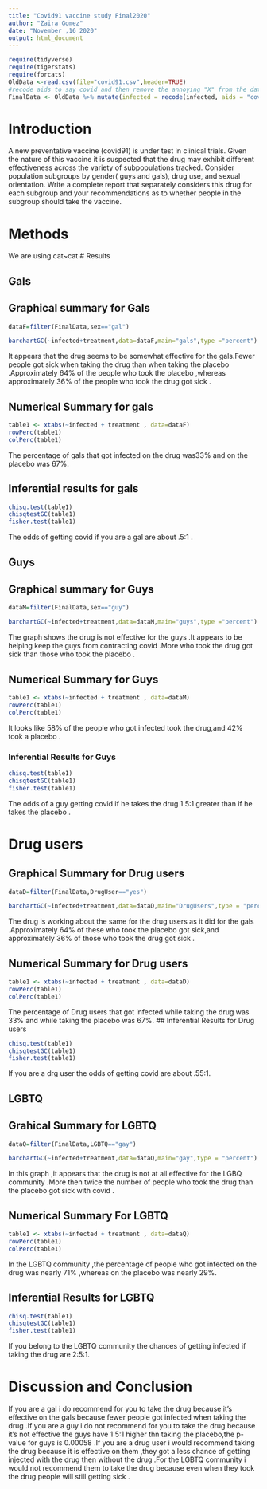 ```yaml
---
title: "Covid91 vaccine study Final2020"
author: "Zaira Gomez"
date: "November ,16 2020"
output: html_document
---
```


```r
require(tidyverse)
require(tigerstats)
require(forcats)
OldData <-read.csv(file="covid91.csv",header=TRUE)
#recode aids to say covid and then remove the annoying "X" from the dataframe
FinalData <- OldData %>% mutate(infected = recode(infected, aids = "covid", none = "OK" )) %>% select(-one_of("X"))
```

# Introduction

<!--In this section you explain what you are trying to show.  Where did the data come from?  What is the research or other question you are trying to answer?.  If you skimp in this section expect to be marked down in your grade. Paint a picture of the project a couple of paragraphs is expected!-->

A new  preventative vaccine (covid91) is under test in clinical trials. Given the nature of this vaccine it is suspected that the drug may exhibit different effectiveness across the variety of subpopulations tracked. Consider population subgroups by gender( guys and gals), drug use, and sexual orientation. Write a complete report that separately considers this drug for each subgroup and your recommendations as to whether people in the subgroup should take the vaccine.

# Methods

<!--Decide on your methods:  use "variable analysis" or other appropriate descriptors.  Make sure to choose at least one graphical method and at least one numerical method. Discuss what data manipulations may be needed for example subsetting or other binning procedures and what sort of graphical displays and inferential tools will be used!-->
We are using cat~cat
# Results

<!--Divide this section into two sub-sections:  One for your descriptive  results and one for your inferential results.!-->


## Gals

## Graphical summary for Gals 

```r
dataF=filter(FinalData,sex=="gal")
```


```r

barchartGC(~infected+treatment,data=dataF,main="gals",type ="percent")
```

It appears that the drug seems to be somewhat effective for the gals.Fewer people got sick when taking the drug than when taking the placebo .Approximately 64% of the people who took the placebo ,whereas approximately 36% of the people who took the drug got sick . 

## Numerical Summary  for gals 

```r
table1 <- xtabs(~infected + treatment , data=dataF)
rowPerc(table1)
colPerc(table1)
```

The percentage of gals that got infected on the drug was33% and on the placebo was 67%.

## Inferential results for gals

```r
chisq.test(table1)
chisqtestGC(table1)
fisher.test(table1)
```
The odds of getting covid if you are a gal are about .5:1 .


## Guys 

## Graphical summary for Guys 


```r
dataM=filter(FinalData,sex=="guy")
```



```r
barchartGC(~infected+treatment,data=dataM,main="guys",type ="percent")
```
  
The graph shows the drug is not effective for the guys .It appears to be helping keep the guys from contracting covid .More who took the drug got sick than those who took the placebo .

## Numerical Summary for Guys

```r
table1 <- xtabs(~infected + treatment , data=dataM)
rowPerc(table1)
colPerc(table1)

```
It  looks like 58% of the people who got infected took  the drug,and 42% took a placebo .

### Inferential Results for Guys 

```r
chisq.test(table1)
chisqtestGC(table1)
fisher.test(table1)

```
The odds of a guy getting covid if he takes the drug 1.5:1 greater than if he takes the placebo .

# Drug users

## Graphical Summary for Drug users

```r
dataD=filter(FinalData,DrugUser=="yes")
```


```r
barchartGC(~infected+treatment,data=dataD,main="DrugUsers",type = "percent")
```
  
The drug is working about the same for the drug users as it did for the gals .Approximately 64% of these who took the placebo got sick,and approximately 36% of those who took the drug got sick .


## Numerical Summary for Drug users

```r
table1 <- xtabs(~infected + treatment , data=dataD)
rowPerc(table1)
colPerc(table1)
```

The percentage of Drug users that got infected while taking the drug was 33% and while taking the placebo was 67%.
## Inferential Results for Drug users 

```r
chisq.test(table1)
chisqtestGC(table1)
fisher.test(table1)

```
If you are a drg user the odds of getting covid are about .55:1.

## LGBTQ

## Grahical Summary for LGBTQ 
```r
dataQ=filter(FinalData,LGBTQ=="gay")
```


```r
barchartGC(~infected+treatment,data=dataQ,main="gay",type = "percent")
```

In this graph ,it appears that the drug is not at all effective for the LGBQ community .More then twice the number of people who took the drug than the placebo got sick with covid .

## Numerical Summary For LGBTQ 

```r
table1 <- xtabs(~infected + treatment , data=dataQ)
rowPerc(table1)
colPerc(table1)
```
In the LGBTQ  community ,the percentage of people who got infected on the drug was nearly 71% ,whereas on the placebo was nearly 29%.

## Inferential Results for LGBTQ

```r
chisq.test(table1)
chisqtestGC(table1)
fisher.test(table1)

```
If you belong to the LGBTQ community the chances of getting infected if taking the drug are 2:5:1.

# Discussion and Conclusion
If you are a gal i do recommend for you to take the drug because it's effective on the gals because fewer people got infected when taking the drug .If you are a guy i do not recommend for you to take the drug because it's not effective the guys have 1:5:1 higher thn taking the placebo,the p-value for guys is 0.00058 .If you are a drug user i would recommend taking the drug because it is effective on them ,they got a less chance of getting injected with the drug then without the drug .For the LGBTQ community i would not recommend them to take the drug because even when they took the drug people will still getting sick .
<!--Discussion and conclusion here.  If you found a relationship be sure to consider whether the relationship occurs because one of the variavbles causes the other, or whether they perhasps are related for some other reason.  Watch the chapter 6 videos from the GeorgeTown videos collection.!-->